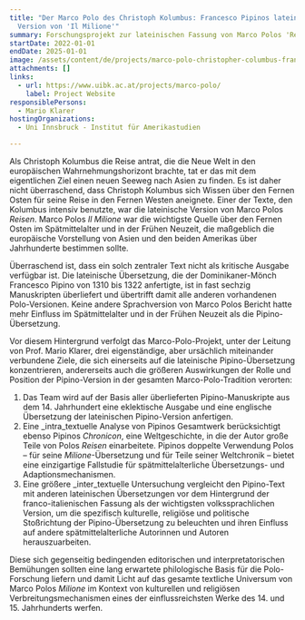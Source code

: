 ```yaml
---
title: "Der Marco Polo des Christoph Kolumbus: Francesco Pipinos lateinische
  Version von 'Il Milione'"
summary: Forschungsprojekt zur lateinischen Fassung von Marco Polos 'Reisen'
startDate: 2022-01-01
endDate: 2025-01-01
image: /assets/content/de/projects/marco-polo-christopher-columbus-francesco-pipinos-latin-version-il-milione/marco_polo2.png
attachments: []
links:
  - url: https://www.uibk.ac.at/projects/marco-polo/
    label: Project Website
responsiblePersons:
  - Mario Klarer
hostingOrganizations:
  - Uni Innsbruck - Institut für Amerikastudien

---
```

Als Christoph Kolumbus die Reise antrat, die die Neue Welt in den europäischen Wahrnehmungshorizont brachte, tat er das mit dem eigentlichen Ziel einen neuen Seeweg nach Asien zu finden. Es ist daher nicht überraschend, dass Christoph Kolumbus sich Wissen über den Fernen Osten für seine Reise in den Fernen Westen aneignete. Einer der Texte, den Kolumbus intensiv benutzte, war die lateinische Version von Marco Polos _Reisen_. Marco Polos _Il Milione_ war die wichtigste Quelle über den Fernen Osten im Spätmittelalter und in der Frühen Neuzeit, die maßgeblich die europäische Vorstellung von Asien und den beiden Amerikas über Jahrhunderte bestimmen sollte.

Überraschend ist, dass ein solch zentraler Text nicht als kritische Ausgabe verfügbar ist. Die lateinische Übersetzung, die der Dominikaner-Mönch Francesco Pipino von 1310 bis 1322 anfertigte, ist in fast sechzig Manuskripten überliefert und übertrifft damit alle anderen vorhandenen Polo-Versionen. Keine andere Sprachversion von Marco Polos Bericht hatte mehr Einfluss im Spätmittelalter und in der Frühen Neuzeit als die Pipino-Übersetzung.

Vor diesem Hintergrund verfolgt das Marco-Polo-Projekt, unter der Leitung von Prof. Mario Klarer, drei eigenständige, aber ursächlich miteinander verbundene Ziele, die sich einerseits auf die lateinische Pipino-Übersetzung konzentrieren, andererseits auch die größeren Auswirkungen der Rolle und Position der Pipino-Version in der gesamten Marco-Polo-Tradition verorten:

1.  Das Team wird auf der Basis aller überlieferten Pipino-Manuskripte aus dem 14. Jahrhundert eine eklektische Ausgabe und eine englische Übersetzung der lateinischen Pipino-Version anfertigen.
2.  Eine _intra_textuelle Analyse von Pipinos Gesamtwerk berücksichtigt ebenso Pipinos _Chronicon_, eine Weltgeschichte, in die der Autor große Teile von Polos _Reisen_ einarbeitete. Pipinos doppelte Verwendung Polos – für seine _Milione_\-Übersetzung und für Teile seiner Weltchronik – bietet eine einzigartige Fallstudie für spätmittelalterliche Übersetzungs- und Adaptionsmechanismen.
3.  Eine größere _inter_textuelle Untersuchung vergleicht den Pipino-Text mit anderen lateinischen Übersetzungen vor dem Hintergrund der franco-italienischen Fassung als der wichtigsten volkssprachlichen Version, um die spezifisch kulturelle, religiöse und politische Stoßrichtung der Pipino-Übersetzung zu beleuchten und ihren Einfluss auf andere spätmittelalterliche Autorinnen und Autoren herauszuarbeiten.

Diese sich gegenseitig bedingenden editorischen und interpretatorischen Bemühungen sollten eine lang erwartete philologische Basis für die Polo-Forschung liefern und damit Licht auf das gesamte textliche Universum von Marco Polos _Milione_ im Kontext von kulturellen und religiösen Verbreitungsmechanismen eines der einflussreichsten Werke des 14. und 15. Jahrhunderts werfen.
